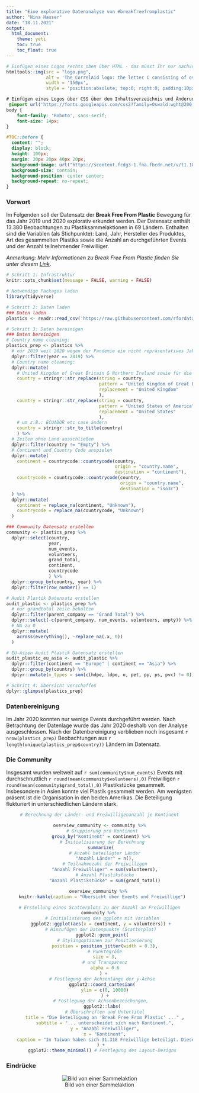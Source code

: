 ```yaml
---
title: "Eine explorative Datenanalyse von #breakfreefromplastic"
author: "Nina Hauser"
date: "18.11.2021"
output:
  html_document:
    theme: yeti
    toc: true
    toc_float: true
---
```


```r
# Einfügen eines Logos rechts oben über HTML - das müsst Ihr nur nachvollziehen und gg. gegen Euer Logo austauschen
htmltools::img(src = "logo.png", 
               alt = 'The CorrelAid logo: the letter C consisting of over 10 geometric shapes in various shades of green and blue. Below the C, the caption says "CorrelAid" and on a new line "Good causes. Better Effects"', 
               width = '150px',
               style = 'position:absolute; top:0; right:0; padding:10px;')
```

```css
# Einfügen eines Logos über CSS über dem Inhaltsverzeichnis und Änderung der Schriftart und -Größe - das müsst Ihr nur nachvollziehen und gg. gegen Euer Logo austauschen
 @import url('https://fonts.googleapis.com/css2?family=Oswald:wght@200;300;400;500;600;700&family=Roboto:ital,wght@0,100;0,300;0,400;0,500;0,700;0,900;1,100;1,300;1,400;1,500;1,700;1,900&display=swap');
body {
    font-family: 'Roboto', sans-serif;
    font-size: 14px;
}

#TOC::before {
  content: "";
  display: block;
  height: 100px;
  margin: 20px 20px 40px 20px;
  background-image: url("https://scontent.fcdg3-1.fna.fbcdn.net/v/t1.18169-9/20031676_520821741582625_1836577132858524693_n.jpg?_nc_cat=111&ccb=1-5&_nc_sid=09cbfe&_nc_ohc=fLcn5Y3YSR8AX-n5WNi&_nc_ht=scontent.fcdg3-1.fna&oh=183ff5078679b802f68e62b1fb4cf165&oe=61BDDC60");
  background-size: contain;
  background-position: center center;
  background-repeat: no-repeat;
}
```

\newpage


### Vorwort
Im Folgenden soll der Datensatz der **Break Free From Plastic** Bewegung für das Jahr 2019 und 2020 explorativ erkundet werden. Der Datensatz enthält 13.380 Beobachtungen zu Plastiksammelaktionen in 69 Ländern. Enthalten sind die Variablen  (als Stichpunkte): Land, Jahr, Hersteller des Produktes, Art des gesammelten Plastiks sowie die Anzahl an durchgeführten Events und der Anzahl teilnehmender Freiwilliger.

*Anmerkung: Mehr Informationen zu Break Free From Plastic finden Sie unter diesem [Link](https://www.breakfreefromplastic.org/)*.
\newpage

```r
# Schritt 1: Infrastruktur
knitr::opts_chunk$set(message = FALSE, warning = FALSE)

# Notwendige Packages laden
library(tidyverse)
```

```r
# Schritt 2: Daten laden
### Daten laden
plastics <- readr::read_csv('https://raw.githubusercontent.com/rfordatascience/tidytuesday/master/data/2021/2021-01-26/plastics.csv')
```

```r
# Schritt 3: Daten bereinigen
### Daten bereinigen
# Country name cleaning: 
plastics_prep <- plastics %>%
  # nur 2019 weil 2020 wegen der Pandemie ein nicht repräsentatives Jahr ist
  dplyr::filter(year == 2019) %>%
  # Country name cleaning:
  dplyr::mutate(
    # United Kingdom of Great Britain & Northern Ireland sowie für die USA
    country = stringr::str_replace(string = country,
                                   pattern = "United Kingdom of Great Britain & Northern Ireland",
                                   replacement = "United Kingdom"
                                   ),
    country = stringr::str_replace(string = country,
                                   pattern = "United States of America",
                                   replacement = "United States"
                                   ),
    # um z.B.: ECUADOR etc case ändern
    country = stringr::str_to_title(country)
    ) %>%
  # Zeilen ohne Land ausschließen
  dplyr::filter(country != "Empty") %>%
  # Continent und Country Code anspielen
  dplyr::mutate(
    continent = countrycode::countrycode(country,
                                         origin = "country.name",
                                         destination = "continent"),
    countrycode = countrycode::countrycode(country,
                                           origin = "country.name",
                                           destination = "iso3c")
  ) %>%
  dplyr::mutate(
    continent = replace_na(continent, "Unknown"),
    countrycode = replace_na(countrycode, "Unknown")
  )

### Community Datensatz erstellen
community <- plastics_prep %>%
  dplyr::select(country, 
                year, 
                num_events, 
                volunteers,
                grand_total, 
                continent, 
                countrycode
                ) %>%
  dplyr::group_by(country, year) %>%
  dplyr::filter(row_number() == 1)

# Audit Plastik Datensatz erstellen
audit_plastic <- plastics_prep %>%
  # nur grandtotal zeile behalten
  dplyr::filter(parent_company == "Grand Total") %>%
  dplyr::select(-c(parent_company, num_events, volunteers, empty)) %>%
  # NA zu 0
  dplyr::mutate(
    across(everything(), ~replace_na(.x, 0))
  )

# EU-Asien Audit Plastik Datensatz erstellen
audit_plastic_eu_asia <- audit_plastic %>%
  dplyr::filter(continent == "Europe" | continent == "Asia") %>%
  dplyr::group_by(country) %>%
  dplyr::mutate(n_types = sum(c(hdpe, ldpe, o, pet, pp, ps, pvc) != 0))
```

```r
# Schritt 4: Übersicht verschaffen
dplyr::glimpse(plastics_prep)
```

### Datenbereinigung
Im Jahr 2020 konnten nur wenige Events durchgeführt werden. Nach Betrachtung der Datenlage wurde das Jahr 2020 deshalb von der Analyse ausgeschlossen. Nach der Datenbereinigung verblieben noch insgesamt `r nrow(plastics_prep)` Beobachtungen aus `r length(unique(plastics_prep$country))` Ländern im Datensatz.
\newpage

### Die Community
Insgesamt wurden weltweit auf `r sum(community$num_events)` Events mit durchschnuttlich `r round(mean(community$volunteers),0)` Freiwilligen `r round(mean(community$grand_total),0)` Plastikstücke gesammelt. Insbesondere in Asien konnte viel Plastik gesammelt werden. Am wenigsten präsent ist die Organisation in den beiden Amerikas. Die Beteiligung flukturiert in unterschiedlichen Ländern stark.

<center>
```r
# Berechnung der Länder- und Freiwilligenanzahl je Kontinent

overview_community <- community %>%
  # Gruppierung pro Kontinent
  group_by("Kontinent" = continent) %>% 
  # Initialisierung der Berechnung
  summarize( 
    # Anzahl beteiligter Länder
    "Anzahl Länder" = n(),
    # Teilnahmezahl der Freiwilligen
    "Anzahl Freiwilliger" = sum(volunteers),
    # Anzahl Plastikstücke
    "Anzahl Plastikstücke" = sum(grand_total))

overview_community %>% 
  knitr::kable(caption = "Übersicht über Events und Freiwillige")
```

```r
# Erstellung eines Scatterplots zu der Anzahl an Freiwilligen
community %>% 
  # Initialisierung des ggplots mit Variablen
  ggplot2::ggplot(aes(x = continent, y = volunteers)) + 
  # Hinzufügen der Datenpunkte (Scatterplot) 
  ggplot2::geom_point(
    # Stylingoptionen zur Positionierung
    position = position_jitter(width = 0.3),
    # Punktegröße
    size = 3,
    # und Transparenz
    alpha = 0.6
    ) + 
  # Festlegung der Achsenlänge der y-Achse
  ggplot2::coord_cartesian(
    ylim = c(0, 10000)
    ) +
  # Festlegung der Achsenbezeichungen, 
  ggplot2::labs(
    # Überschriften und Untertitel
    title = "Die Beteiligung an 'Break Free From Plastic' ..." ,
    subtitle = "... unterscheidet sich nach Kontinent.",
    y = "Anzahl Freiwilliger",
    x = "Kontinent",
    caption = "In Taiwan haben sich 31.318 Freiwillige beteiligt. Diese Beoachtung \nwurde zur Lesbarkeit des Graphen ausgeklammert. \nDatenquelle: TidyTuesday und BFFP"
  ) + 
  ggplot2::theme_minimal() # Festlegung des Layout-Designs
```
</center>

\newpage

### Eindrücke
<center>
![Bild von einer Sammelaktion](Titelbild.jpg)
</center>
